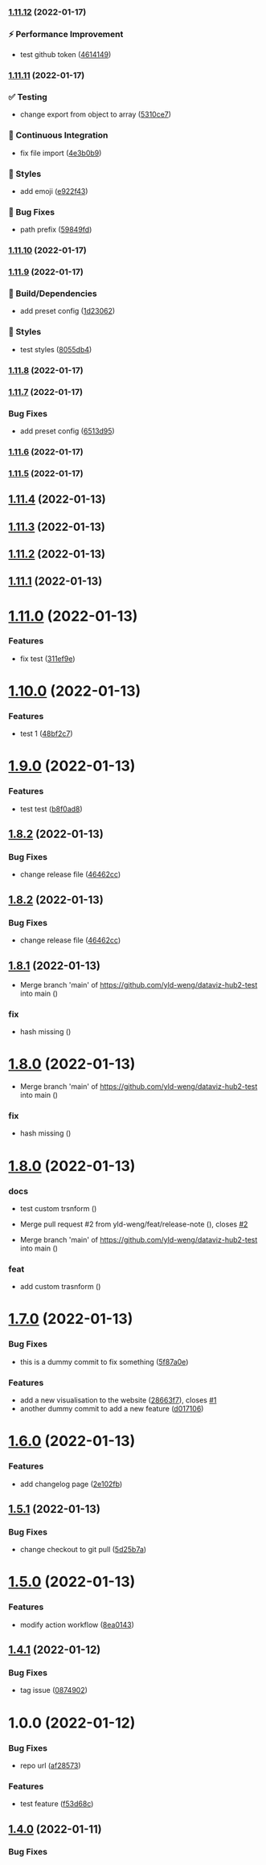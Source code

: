 ### [1.11.12](https://github.com/yld-weng/dataviz-hub2-test/compare/v1.11.11...v1.11.12) (2022-01-17)


### ⚡️ Performance Improvement

* test github token ([4614149](https://github.com/yld-weng/dataviz-hub2-test/commit/461414903661e9f22ae1ec69d97738cd6d0c5832))

### [1.11.11](https://github.com/yld-weng/dataviz-hub2-test/compare/v1.11.10...v1.11.11) (2022-01-17)


### ✅ Testing

* change export from object to array ([5310ce7](https://github.com/yld-weng/dataviz-hub2-test/commit/5310ce7cca0c95afa98ee37bb49bd57bf739d894))


### 🔧 Continuous Integration

* fix file import ([4e3b0b9](https://github.com/yld-weng/dataviz-hub2-test/commit/4e3b0b93c4b31271b90c63eb09b5d64cb0c1b5d1))


### 🎨 Styles

* add emoji ([e922f43](https://github.com/yld-weng/dataviz-hub2-test/commit/e922f434beddb1a6e9e3756ec2257e8bbb85a5fd))


### 🐛 Bug Fixes

* path prefix ([59849fd](https://github.com/yld-weng/dataviz-hub2-test/commit/59849fdd0b267f034eed0503f7ecf154de1b1706))

### [1.11.10](https://github.com/yld-weng/dataviz-hub2-test/compare/v1.11.9...v1.11.10) (2022-01-17)

### [1.11.9](https://github.com/yld-weng/dataviz-hub2-test/compare/v1.11.8...v1.11.9) (2022-01-17)


### :hammer: Build/Dependencies

* add preset config ([1d23062](https://github.com/yld-weng/dataviz-hub2-test/commit/1d230627a49fdb742a2580db28e499ba29636e3c))


### :art: Styles

* test styles ([8055db4](https://github.com/yld-weng/dataviz-hub2-test/commit/8055db4f8e346733bb6c16121e00fbc8448d9f2f))

### [1.11.8](https://github.com/yld-weng/dataviz-hub2-test/compare/v1.11.7...v1.11.8) (2022-01-17)

### [1.11.7](https://github.com/yld-weng/dataviz-hub2-test/compare/v1.11.6...v1.11.7) (2022-01-17)


### Bug Fixes

* add preset config ([6513d95](https://github.com/yld-weng/dataviz-hub2-test/commit/6513d95f75e621d67c02805b2765e14ac5d0db30))

### [1.11.6](https://github.com/yld-weng/dataviz-hub2-test/compare/v1.11.5...v1.11.6) (2022-01-17)

### [1.11.5](https://github.com/yld-weng/dataviz-hub2-test/compare/v1.11.4...v1.11.5) (2022-01-17)

## [1.11.4](https://github.com/yld-weng/dataviz-hub2-test/compare/v1.11.3...v1.11.4) (2022-01-13)

## [1.11.3](https://github.com/yld-weng/dataviz-hub2-test/compare/v1.11.2...v1.11.3) (2022-01-13)

## [1.11.2](https://github.com/yld-weng/dataviz-hub2-test/compare/v1.11.1...v1.11.2) (2022-01-13)

## [1.11.1](https://github.com/yld-weng/dataviz-hub2-test/compare/v1.11.0...v1.11.1) (2022-01-13)

# [1.11.0](https://github.com/yld-weng/dataviz-hub2-test/compare/v1.10.0...v1.11.0) (2022-01-13)


### Features

* fix test ([311ef9e](https://github.com/yld-weng/dataviz-hub2-test/commit/311ef9eb1fdc6d648f7ba49d8600f6b52907e4c8))

# [1.10.0](https://github.com/yld-weng/dataviz-hub2-test/compare/v1.9.0...v1.10.0) (2022-01-13)


### Features

* test 1 ([48bf2c7](https://github.com/yld-weng/dataviz-hub2-test/commit/48bf2c755b96cf78092f668bfaa9850101954724))

# [1.9.0](https://github.com/yld-weng/dataviz-hub2-test/compare/v1.8.2...v1.9.0) (2022-01-13)


### Features

* test test ([b8f0ad8](https://github.com/yld-weng/dataviz-hub2-test/commit/b8f0ad8d0e12d4ec1b647533463fc9cdae579026))

## [1.8.2](https://github.com/yld-weng/dataviz-hub2-test/compare/v1.8.1...v1.8.2) (2022-01-13)


### Bug Fixes

* change release file ([46462cc](https://github.com/yld-weng/dataviz-hub2-test/commit/46462cc60c5304437ce20031c361ac7f535560a8))

## [1.8.2](https://github.com/yld-weng/dataviz-hub2-test/compare/v1.8.1...v1.8.2) (2022-01-13)


### Bug Fixes

* change release file ([46462cc](https://github.com/yld-weng/dataviz-hub2-test/commit/46462cc60c5304437ce20031c361ac7f535560a8))

## [1.8.1](https://github.com/yld-weng/dataviz-hub2-test/compare/v1.8.0...v1.8.1) (2022-01-13)

- Merge branch 'main' of https://github.com/yld-weng/dataviz-hub2-test into main ([](https://github.com/yld-weng/dataviz-hub2-test/commit/73cf07f2ca14345f4a15979fbd454e4895c20ca2))

### fix

- hash missing ([](https://github.com/yld-weng/dataviz-hub2-test/commit/93ddbd1d162c5007ff36d0f082398f5184c65b34))

# [1.8.0](https://github.com/yld-weng/dataviz-hub2-test/compare/v1.7.0...v1.8.0) (2022-01-13)

- Merge branch 'main' of https://github.com/yld-weng/dataviz-hub2-test into main ([](https://github.com/yld-weng/dataviz-hub2-test/commit/73cf07f2ca14345f4a15979fbd454e4895c20ca2))

### fix

- hash missing ([](https://github.com/yld-weng/dataviz-hub2-test/commit/93ddbd1d162c5007ff36d0f082398f5184c65b34))

# [1.8.0](https://github.com/yld-weng/dataviz-hub2-test/compare/v1.7.0...v1.8.0) (2022-01-13)

### docs

- test custom trsnform ([](https://github.com/yld-weng/dataviz-hub2-test/commit/d97604a7f780d63c2cdfe25aa222acbfa2325f49))

- Merge pull request #2 from yld-weng/feat/release-note ([](https://github.com/yld-weng/dataviz-hub2-test/commit/02f09f77ebf8d0df451b6ad8f932c0baf4e4b4d5)), closes [#2](https://github.com/yld-weng/dataviz-hub2-test/issues/2)
- Merge branch 'main' of https://github.com/yld-weng/dataviz-hub2-test into main ([](https://github.com/yld-weng/dataviz-hub2-test/commit/316071653c56577f430dda73e85a7abe3238bdb7))

### feat

- add custom trasnform ([](https://github.com/yld-weng/dataviz-hub2-test/commit/6c417e245b8609ba10fa67c4e9debaf371b183b8))

# [1.7.0](https://github.com/yld-weng/dataviz-hub2-test/compare/v1.6.0...v1.7.0) (2022-01-13)

### Bug Fixes

- this is a dummy commit to fix something ([5f87a0e](https://github.com/yld-weng/dataviz-hub2-test/commit/5f87a0ea14ec6ba981d98c3a812fc77cac1dc034))

### Features

- add a new visualisation to the website ([28663f7](https://github.com/yld-weng/dataviz-hub2-test/commit/28663f7b595f895bc5e305821186ddbe71b4d2e6)), closes [#1](https://github.com/yld-weng/dataviz-hub2-test/issues/1)
- another dummy commit to add a new feature ([d017106](https://github.com/yld-weng/dataviz-hub2-test/commit/d017106f4aa2dd8249ff7b7daa6e9745e093b951))

# [1.6.0](https://github.com/yld-weng/dataviz-hub2-test/compare/v1.5.1...v1.6.0) (2022-01-13)

### Features

- add changelog page ([2e102fb](https://github.com/yld-weng/dataviz-hub2-test/commit/2e102fbd5841a86eccf891a505c374fe933797d4))

## [1.5.1](https://github.com/yld-weng/dataviz-hub2-test/compare/v1.5.0...v1.5.1) (2022-01-13)

### Bug Fixes

- change checkout to git pull ([5d25b7a](https://github.com/yld-weng/dataviz-hub2-test/commit/5d25b7af5517c08fe5aae5c8dc8ecc0fa8762388))

# [1.5.0](https://github.com/yld-weng/dataviz-hub2-test/compare/v1.4.1...v1.5.0) (2022-01-13)

### Features

- modify action workflow ([8ea0143](https://github.com/yld-weng/dataviz-hub2-test/commit/8ea014352d23fa7503b65e81dfbddb32f9c4da73))

## [1.4.1](https://github.com/yld-weng/dataviz-hub2-test/compare/v1.4.0...v1.4.1) (2022-01-12)

### Bug Fixes

- tag issue ([0874902](https://github.com/yld-weng/dataviz-hub2-test/commit/0874902f26eb11343f6fea8e0431a18e80d09bd6))

# 1.0.0 (2022-01-12)

### Bug Fixes

- repo url ([af28573](https://github.com/yld-weng/dataviz-hub2-test/commit/af28573ca4e0e8f3ae58a37f914ca8efba9cf7a3))

### Features

- test feature ([f53d68c](https://github.com/yld-weng/dataviz-hub2-test/commit/f53d68c56c7a8024d7e391b0c10aa74cfb84ea39))

## [1.4.0](https://github.com/researchdata-sheffield/dataviz-hub2/compare/v1.2.3...v1.2.4) (2022-01-11)

### Bug Fixes
